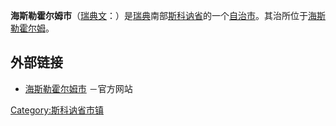 {{coord|56|10|N|13|46|E|region:SE_type:adm2nd|display=title}}

{{Infobox Kommun|
fullname=Hässleholms kommun|
coatofarms=[[File:Hässleholm_vapen.svg|100px]]|
county=[[斯科讷省|斯科讷省]]|
province=[[Scania|Scania]]|
capital=[[海斯勒霍尔姆|海斯勒霍尔姆]]|
map=[[File:Hässleholm_Municipality_in_Scania_County.png|200px]]|
arearank=第84名|
area=1,314.16|
arealand=1,276.52|
populationrank=第46名|
population=49,877|
densityrank=第112名|
populationdensity=38.7|
website=http://www.hassleholm.se/|
footnotes=面积与人口统计数据来自[[瑞典统计局|瑞典统计局]]，截至2006年12月31日}}

'''海斯勒霍尔姆市'''（[[瑞典文|瑞典文]]：{{lang|sv|''Hässleholms kommun''}}）是[[瑞典|瑞典]]南部[[斯科讷省|斯科讷省]]的一个[[瑞典自治市|自治市]]。其治所位于[[海斯勒霍尔姆|海斯勒霍尔姆]]。

== 外部链接 ==
* [http://www.hassleholm.se/ 海斯勒霍尔姆市] {{Wayback|url=http://www.hassleholm.se/ |date=20210219082340 }}－官方网站

{{Skåne County}}

{{DEFAULTSORT:Hassleholm Municipality}}

[[Category:斯科讷省市镇|Category:斯科讷省市镇]]